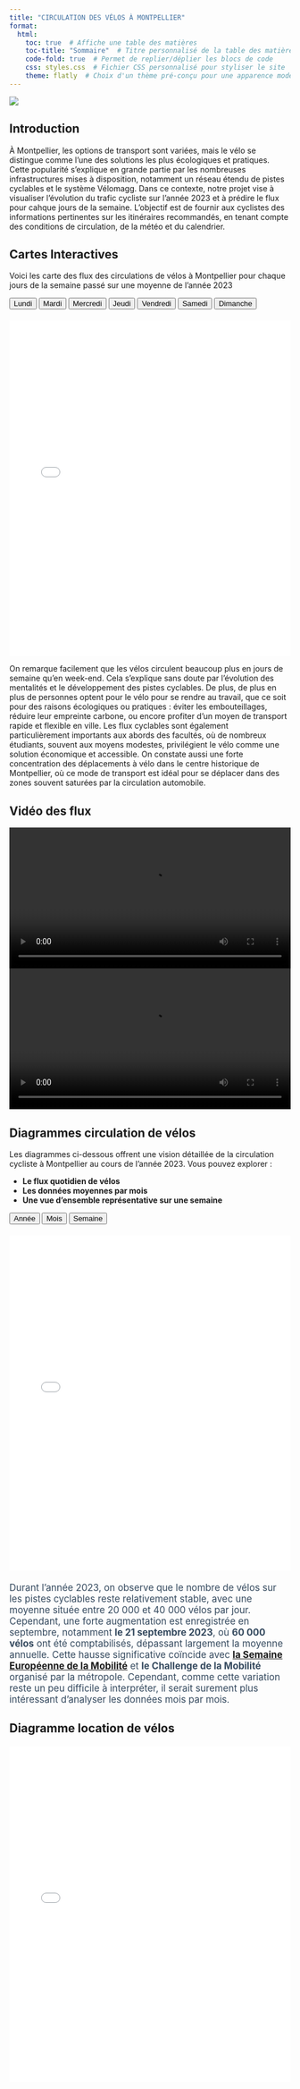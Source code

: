 ```yaml
---
title: "CIRCULATION DES VÉLOS À MONTPELLIER"
format:
  html:
    toc: true  # Affiche une table des matières
    toc-title: "Sommaire"  # Titre personnalisé de la table des matières
    code-fold: true  # Permet de replier/déplier les blocs de code
    css: styles.css  # Fichier CSS personnalisé pour styliser le site
    theme: flatly  # Choix d'un thème pré-conçu pour une apparence moderne
---
```


![ ](https://static.actu.fr/uploads/2020/09/montpellier-velo-piste-cyclable-960x640.jpg)

## Introduction

À Montpellier, les options de transport sont variées, mais le vélo se distingue comme l'une des solutions les plus écologiques et pratiques. Cette popularité s'explique en grande partie par les nombreuses infrastructures mises à disposition, notamment un réseau étendu de pistes cyclables et le système Vélomagg.
Dans ce contexte, notre projet vise à visualiser l'évolution du trafic cycliste sur l'année 2023 et à prédire le flux pour cahque jours de la semaine. L'objectif est de fournir aux cyclistes des informations pertinentes sur les itinéraires recommandés, en tenant compte des conditions de circulation, de la météo et du calendrier.

## Cartes Interactives

Voici les carte des flux des circulations de vélos à Montpellier pour chaque jours de la semaine passé sur une moyenne de l’année 2023
<div>
  <button onclick="changeMap('Lundi')">Lundi</button>
  <button onclick="changeMap('Mardi')">Mardi</button>
  <button onclick="changeMap('Mercredi')">Mercredi</button>
  <button onclick="changeMap('Jeudi')">Jeudi</button>
  <button onclick="changeMap('Vendredi')">Vendredi</button>
  <button onclick="changeMap('Samedi')">Samedi</button>
  <button class=dimanche onclick="changeMap('Dimanche')">Dimanche</button>
</div>

<div id="map-container" style="margin-top: 20px;">
  <iframe id="map-frame" src="carte/map_montpellier_Lundi.html" width="100%" height="600" style="border: none;"></iframe>
</div>

<script>
  function changeMap(day) {
    document.getElementById("map-frame").src = `carte/map_montpellier_${day}.html`;
  }
</script>

On remarque facilement que les vélos circulent beaucoup plus en jours de semaine qu’en week-end. Cela s’explique sans doute par l’évolution des mentalités et le développement des pistes cyclables. De plus, de plus en plus de personnes optent pour le vélo pour se rendre au travail, que ce soit pour des raisons écologiques ou pratiques : éviter les embouteillages, réduire leur empreinte carbone, ou encore profiter d’un moyen de transport rapide et flexible en ville.
Les flux cyclables sont également particulièrement importants aux abords des facultés, où de nombreux étudiants, souvent aux moyens modestes, privilégient le vélo comme une solution économique et accessible. 
On constate aussi une forte concentration des déplacements à vélo dans le centre historique de Montpellier, où ce mode de transport est idéal pour se déplacer dans des zones souvent saturées par la circulation automobile.


## Vidéo des flux

<video controls width="100%" height="auto">
  <source src="Video/bike_animation_12_Mai.mp4">
</video>

<video controls width="100%" height="auto">
  <source src="Video/bike_animation_14_Mai.mp4.mp4">
</video>


## Diagrammes circulation de vélos

Les diagrammes ci-dessous offrent une vision détaillée de la circulation cycliste à Montpellier au cours de l'année 2023. Vous pouvez explorer :

- **Le flux quotidien de vélos**
- **Les données moyennes par mois**
- **Une vue d'ensemble représentative sur une semaine**

<div>
  <button onclick="changeDiagramme('Annee')">Année</button>
  <button onclick="changeDiagramme('Mois')">Mois</button>
  <button onclick="changeDiagramme('Semaine')">Semaine</button>
</div>

<div id="diagram-container" style="margin-top: 20px;">
  <iframe id="diagram-frame" src="Diagramme/Diagramme_Annee_2023.html" width="100%" height="600" style="border: none;"></iframe>
</div>

<div id="diagram-text" style="margin-top: 20px; font-size: 1.2em; color: #34495e;">
  Durant l’année 2023, on observe que le nombre de vélos sur les pistes cyclables reste relativement stable, avec une moyenne située entre 20 000 et 40 000 vélos par jour. Cependant, une forte augmentation est enregistrée en septembre, notamment **le 21 septembre 2023**, où **60 000 vélos** ont été comptabilisés, dépassant largement la moyenne annuelle. Cette hausse significative coïncide avec [__la Semaine Européenne de la Mobilité__](https://www.montpellier3m.fr/semaine-europeeenne-de-la-mobilite?utm.com)
  et **le Challenge de la Mobilité** organisé par la métropole.
  Cependant, comme cette variation reste un peu difficile à interpréter,  il serait surement plus intéressant d'analyser les données mois par mois.
</div>

<script>
  function changeDiagramme(view) {
    // Met à jour l'iframe en fonction du bouton cliqué
    document.getElementById("diagram-frame").src = `Diagramme/Diagramme_${view}_2023.html`;

    // Définir les textes détaillés pour chaque vue
    const texts = {
      Annee: `
        <p>
          Durant l’année 2023, on observe que le nombre de vélos sur les pistes cyclables reste relativement stable, 
          avec une moyenne située entre <strong>20 000</strong> et <strong>40 000 vélos</strong> par jour. 
          Cependant, une forte augmentation est enregistrée en septembre, notamment le 
          <strong>21 septembre 2023</strong>, où <strong>60 000 vélos</strong> ont été comptabilisés, 
          dépassant largement la moyenne annuelle. Cette hausse significative coïncide avec 
          <a href="https://www.montpellier3m.fr/semaine-europeeenne-de-la-mobilite?utm.com" target="_blank">
          la Semaine Européenne de la Mobilité</a> et <strong>le Challenge de la Mobilité</strong> organisé par la métropole.
        </p>
        <p>
          Cependant, comme cette variation reste un peu difficile à interpréter, il serait surement plus intéressant 
          d'analyser les données mois par mois.
        </p>
      `,
      Mois: `
        <p>
          Pour le diagramme par mois, il est plus facilement interprétable, avec une <strong>moyenne</strong> située entre <strong>600 000 et 900 000 vélos</strong> par mois. Cependant, une forte augmentation est enregistrée en <strong>septembre</strong>, avec près de <strong>1 million de vélos</strong>comptabilisés, ce qui en fait le mois le plus actif de l’année. Cette hausse significative coïncide avec l’analyse précédente (la Semaine Européenne de la Mobilité) mais aussi avec <strong>les rentrées scolaire et la reprise des activités professionnelles</strong>, où de nombreux trajets se font à vélo.
          </p>
          <p>
          À l’inverse, les mois de <strong>février et décembre </strong> affichent les niveaux les plus faibles, avec environ 600 000 vélos. Cela peut s’expliquer par des conditions météorologiques moins favorables en hiver, comme le froid, la pluie et des journées plus courtes.
          On remarque également une baisse surprenante en <strong>juillet et août</strong>, qui pourrait être liée aux vacances estivales et à la chaleur, rendant l’usage du vélo moins fréquent.
          </p>
          <p>
          Ces variations mettent en lumière une certaine saisonnalité dans l’utilisation des vélos. Pour mieux comprendre, il serait intéressant d’explorer les données de circulation moyenne hebdomadaire afin d’examiner plus précisément les liens entre les périodes de travail et les jours de repos.
        </p>
      `,
      Semaine: `
        <p>
          Sur une semaine type, les flux de vélos varient considérablement. <strong>Les jours ouvrés</strong> enregistrent les flux les plus élevés, avec une moyenne située autour de <strong>600</strong> vélos par jour, principalement pour des trajets domicile-travail ou domicile-école.
          </p>
          <p>
          En revanche, une <strong>diminution est observée durant le week-end</strong> qui enregistre des flux presque <strong>deux fois inférieur</strong> à celui des jours de semaine.
          </p>
          <p>
          Cette baisse peut s’expliquer par une réduction de l’utilisation des vélos pour des trajets utilitaires, remplacés par des activités de loisir ou des déplacements occasionnels.
          </p>
          <p>
          On peut donc aisément constater que le vélo est aujourd’hui principalement utilisé comme un moyen de locomotion à Montpellier, et non plus seulement comme un simple loisir.
        </p>
      `
    };

    // Met à jour le texte dynamique
    document.getElementById("diagram-text").innerHTML = texts[view];
  }
</script>



## Diagramme location de vélos
<div id="diagram-container" style="margin-top: 20px;">
  <iframe id="diagram-frame" src="Diagramme/Diagramme_locations.html" width="100%" height="600" style="border: none;"></iframe>
</div>

